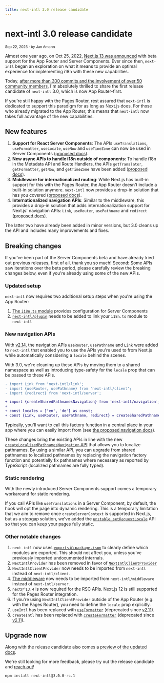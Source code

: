 ```yaml
---
title: next-intl 3.0 release candidate
---
```


# next-intl 3.0 release candidate

<small>Sep 22, 2023 · by Jan Amann</small>

Almost one year ago, on Oct 25, 2022, [Next.js 13 was announced](https://nextjs.org/blog/next-13) with beta support for the App Router and Server Components. Ever since then, `next-intl` began an exploration on what it means to provide an optimal experience for implementing i18n with these new capabilities.

Today, [after more than 300 commits and the involvement of over 50 community members](https://github.com/amannn/next-intl/pull/149), I'm absolutely thrilled to share the first release candidate of `next-intl` 3.0, which is now App Router-first.

If you're still happy with the Pages Router, rest assured that `next-intl` is dedicated to support this paradigm for as long as Next.js does. For those who already migrated to the App Router, this means that `next-intl` now takes full advantage of the new capabilities.

## New features

1. **Support for React Server Components**: The APIs `useTranslations`, `useFormatter`, `useLocale`, `useNow` and `useTimeZone` can now be used in Server Components ([proposed docs](https://next-intl-docs-git-feat-next-13-rsc-rc-next-intl.vercel.app/docs/environments/server-client-components)).
2. **New async APIs to handle i18n outside of components**: To handle i18n in the Metadata API and Route Handlers, the APIs `getTranslator`, `getFormatter`, `getNow`, and `getTimeZone` have been added ([proposed docs](https://next-intl-docs-git-feat-next-13-rsc-rc-next-intl.vercel.app/docs/environments/metadata-route-handlers)).
3. **Middleware for internationalized routing**: While Next.js has built-in support for this with the Pages Router, the App Router doesn't include a built-in solution anymore. `next-intl` now provides a drop-in solution that has you covered ([proposed docs](https://next-intl-docs-git-feat-next-13-rsc-rc-next-intl.vercel.app/docs/routing/middleware)).
4. **Internationalized navigation APIs**: Similar to the middleware, this provides a drop-in solution that adds internationalization support for Next.js' navigation APIs: `Link`, `useRouter`, `usePathname` and `redirect` ([proposed docs](https://next-intl-docs-git-feat-next-13-rsc-rc-next-intl.vercel.app/docs/routing/navigation)).

The latter two have already been added in minor versions, but 3.0 cleans up the API and includes many improvements and fixes.

## Breaking changes

If you've been part of the Server Components beta and have already tried out previous releases, first of all, thank you so much! Second: Some APIs saw iterations over the beta period, please carefully review the breaking changes below, even if you're already using some of the new APIs.

### Updated setup

`next-intl` now requires two additional setup steps when you're using the App Router:

1.  [The `i18n.ts` module](https://next-intl-docs-git-feat-next-13-rsc-rc-next-intl.vercel.app/docs/getting-started/app-router-server-components#i18nts) provides configuration for Server Components
2.  [`next-intl/plugin`](https://next-intl-docs-git-feat-next-13-rsc-rc-next-intl.vercel.app/docs/getting-started/app-router-server-components#nextconfigjs) needs to be added to link your `i18n.ts` module to `next-intl`

### New navigation APIs

With [v2.14](https://github.com/amannn/next-intl/blob/main/CHANGELOG.md#2140-2023-05-10), the navigation APIs `useRouter`, `usePathname` and `Link` were added to `next-intl` that enabled you to use the APIs you're used to from Next.js while automatically considering a `locale` behind the scenes.

With 3.0, we're cleaning up these APIs by moving them to a shared namespace as well as introducing type-safety for the `locale` prop that can be passed to these APIs.

```diff
- import Link from 'next-intl/link';
- import {useRouter, usePathname} from 'next-intl/client';
- import {redirect} from 'next-intl/server';

+ import {createSharedPathnamesNavigation} from 'next-intl/navigation';
+
+ const locales = ['en', 'de'] as const;
+ const {Link, useRouter, usePathname, redirect} = createSharedPathnamesNavigation({locales});
```

Typically, you'll want to call this factory function in a central place in your app where you can easily import from (see [the proposed navigation docs](https://next-intl-docs-git-feat-next-13-rsc-rc-next-intl.vercel.app/docs/routing/navigation#shared-pathnames)).

These changes bring the existing APIs in line with the new [`createLocalizedPathnamesNavigation` API](https://next-intl-docs-git-feat-next-13-rsc-rc-next-intl.vercel.app/docs/routing/navigation#localized-pathnames) that allows you to localize pathnames. By using a similar API, you can upgrade from shared pathnames to localized pathnames by replacing the navigation factory function and potentially fix pathnames where necessary as reported by TypeScript (localized pathnames are fully typed).

### Static rendering

With the newly introduced Server Components support comes a temporary workaround for static rendering.

If you call APIs like `useTranslations` in a Server Component, by default, the hook will opt the page into dynamic rendering. This is a temporary limitation that we aim to remove once `createServerContext` is supported in Next.js, but as a stopgap solution, we've added the [`unstable_setRequestLocale`](https://next-intl-docs-git-feat-next-13-rsc-rc-next-intl.vercel.app/docs/getting-started/app-router-server-components#static-rendering) API so that you can keep your pages fully static.

### Other notable changes

1. `next-intl` now uses [`exports` in `package.json`](https://nodejs.org/api/packages.html#subpath-exports) to clearly define which modules are exported. This should not affect you, unless you've previously imported undocumented internals.
2. `NextIntlProvider` has been removed in favor of [`NextIntlClientProvider`](https://next-intl-docs-git-feat-next-13-rsc-rc-next-intl.vercel.app/docs/configuration#client-server-components)
3. `NextIntlClientProvider` now needs to be imported from `next-intl` instead of `next-intl/client`.
4. [The middleware](https://next-intl-docs-git-feat-next-13-rsc-rc-next-intl.vercel.app/docs/routing/middleware) now needs to be imported from `next-intl/middleware` instead of `next-intl/server`.
5. `next@^13.4` is now required for the RSC APIs. Next.js 12 is still supported for the Pages Router integration.
6. If you're using `NextIntlClientProvider` outside of the App Router (e.g. with the Pages Router), you need to define the `locale` prop explicitly.
7. `useIntl` has been replaced with [`useFormatter`](https://next-intl-docs-git-feat-next-13-rsc-rc-next-intl.vercel.app/docs/usage/dates-times) (deprecated since [v2.11](https://github.com/amannn/next-intl/blob/main/CHANGELOG.md#2110-2023-03-06)).
8. `createIntl` has been replaced with [`createFormatter`](https://next-intl-docs-git-feat-next-13-rsc-rc-next-intl.vercel.app/docs/environments/core-library) (deprecated since [v2.11](https://github.com/amannn/next-intl/blob/main/CHANGELOG.md#2110-2023-03-06)).

## Upgrade now

Along with the release candidate also comes a [preview of the updated docs](https://next-intl-docs-git-feat-next-13-rsc-rc-next-intl.vercel.app/).

We're still looking for more feedback, please try out the release candidate and [reach out](https://github.com/amannn/next-intl/pull/149)!

```
npm install next-intl@3.0.0-rc.1
```
